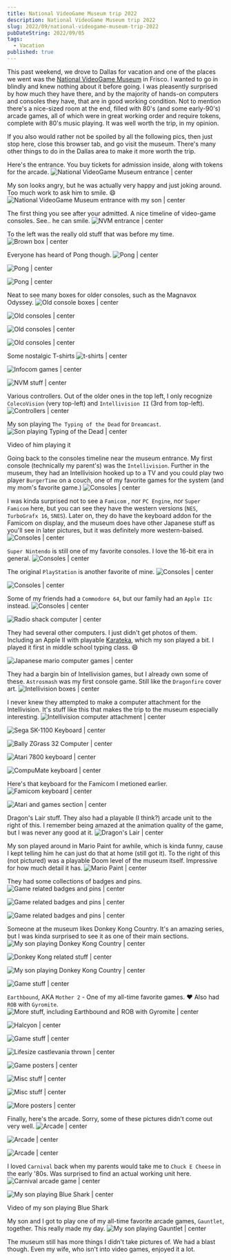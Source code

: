 ```yaml
---
title: National VideoGame Museum trip 2022
description: National VideoGame Museum trip 2022
slug: 2022/09/national-videogame-museum-trip-2022
pubDateString: 2022/09/05
tags:
  - Vacation
published: true
---
```



This past weekend, we drove to Dallas for vacation and one of the places we went was the [National VideoGame Museum](http://nvmusa.org/) in Frisco. I wanted to go in blindly and knew nothing about it before going. I was pleasently surprised by how much they have there, and by the majority of hands-on computers and consoles they have, that are in good working condition. Not to mention there's a nice-sized room at the end, filled with 80's (and some early-90's) arcade games, all of which were in great working order and require tokens, complete with 80's music playing. It was well worth the trip, in my opinion.

If you also would rather not be spoiled by all the following pics, then just stop here, close this browser tab, and go visit the museum. There's many other things to do in the Dallas area to make it more worth the trip.

Here's the entrance. You buy tickets for admission inside, along with tokens for the arcade.
![National VideoGame Museum entrance | center](nvm-entrance-01.jpg)

My son looks angry, but he was actually very happy and just joking around. Too much work to ask him to smile. 😄
![National VideoGame Museum entrance with my son | center](nvm-entrance-02.jpg)

The first thing you see after your admitted. A nice timeline of video-game consoles. See.. he can smile.
![NVM entrance | center](nvm-consoles-01.jpg)

To the left was the really old stuff that was before my time.
![Brown box | center](nvm-brown-box.jpg)

Everyone has heard of Pong though.
![Pong | center](nvm-pong-01.jpg)

![Pong | center](nvm-pong-02.jpg)

![Pong | center](nvm-pong-03.jpg)

Neat to see many boxes for older consoles, such as the Magnavox Odyssey.
![Old console boxes | center](nvm-old-01.jpg)

![Old consoles | center](nvm-old-02.jpg)

![Old consoles | center](nvm-old-03.jpg)

![Old consoles | center](nvm-old-04.jpg)

Some nostalgic T-shirts
![t-shirts | center](nvm-t-shirts.jpg)

![Infocom games | center](nvm-zork.jpg)

![NVM stuff | center](nvm-misc-01.jpg)

Various controllers. Out of the older ones in the top left, I only recognize `ColecoVision` (very top-left) and `Intellivision II` (3rd from top-left).
![Controllers | center](nvm-controllers-01.jpg)

My son playing `The Typing of the Dead` for `Dreamcast`.
![Son playing Typing of the Dead | center](nvm-typing-dead-01.jpg)

Video of him playing it
<EmbedVideo mp4={nvm_typing_dead_02_mp4} width="300" />

Going back to the consoles timeline near the museum entrance. My first console (technically my parent's) was the `Intellivision`. Further in the museum, they had an Intellivision hooked up to a TV and you could play two player `BurgerTime` on a couch, one of my favorite games for the system (and my mom's favorite game.)
![Consoles | center](nvm-consoles-02.jpg)

I was kinda surprised not to see a `Famicom` , nor `PC Engine`, nor `Super Famicom` here, but you can see they have the western versions (`NES`,  `TurboGrafx 16`, `SNES`). Later on, they do have the keyboard addon for the Famicom on display, and the museum does have other Japanese stuff as you'll see in later pictures, but it was definitely more western-baised.
![Consoles | center](nvm-consoles-03.jpg)

`Super Nintendo` is still one of my favorite consoles. I love the 16-bit era in general.
![Consoles | center](nvm-consoles-04.jpg)

The original `PlayStation` is another favorite of mine.
![Consoles | center](nvm-consoles-05.jpg)

![Consoles | center](nvm-consoles-06.jpg)

Some of my friends had a `Commodore 64`, but our family had an `Apple IIc` instead.
![Consoles | center](nvm-computers-01.jpg)

![Radio shack computer | center](nvm-computers-02.jpg)

They had several other computers. I just didn't get photos of them. Including an Apple II with playable [Karateka](https://en.wikipedia.org/wiki/Karateka_(video_game)), which my son played a bit. I played it first in middle school typing class. 😄

![Japanese mario computer games | center](nvm-japan-01.jpg)

They had a bargin bin of Intellivision games, but I already own some of these. `Astrosmash` was my first console game. Still like the `Dragonfire` cover art.
![Intellivision boxes | center](nvm-bargain-bin-01.jpg)

I never knew they attempted to make a computer attachment for the Intellivision. It's stuff like this that makes the trip to the museum especially interesting.
![Intellivision computer attachment | center](nvm-intellivision-01.jpg)

![Sega SK-1100 Keyboard | center](nvm-sega-01.jpg)

![Bally ZGrass 32 Computer | center](nvm-bally-01.jpg)

![Atari 7800 keyboard | center](nvm-atari-01.jpg)

![CompuMate keyboard | center](nvm-compumate-01.jpg)

Here's that keyboard for the Famicom I metioned earlier.
![Famicom keyboard | center](nvm-famicom-01.jpg)

![Atari and games section | center](nvm-atari-02.jpg)

Dragon's Lair stuff. They also had a playable (I think?) arcade unit to the right of this. I remember being amazed at the animation quality of the game, but I was never any good at it.
![Dragon's Lair | center](nvm-dragons-lair-01.jpg)

My son played around in Mario Paint for awhile, which is kinda funny, cause I kept telling him he can just do that at home (still got it). To the right of this (not pictured) was a playable Doom level of the museum itself. Impressive for how much detail it has.
![Mario Paint | center](nvm-mario-paint-01.jpg)

They had some collections of badges and pins.
![Game related badges and pins | center](nvm-badges-01.jpg)

![Game related badges and pins | center](nvm-pins-01.jpg)

![Game related badges and pins | center](nvm-pins-02.jpg)

Someone at the museum likes Donkey Kong Country. It's an amazing series, but I was kinda surprised to see it as one of their main sections.
![My son playing Donkey Kong Country | center](nvm-dkc-01.jpg)

![Donkey Kong related stuff | center](nvm-dkc-02.jpg)

![My son playing Donkey Kong Country | center](nvm-dkc-03.jpg)

![Game stuff | center](nvm-misc-02.jpg)

`Earthbound`, AKA `Mother 2` - One of my all-time favorite games. ❤️
Also had `ROB` with `Gyromite`.
![More stuff, including Earthbound and ROB with Gyromite | center](nvm-earthbound-01.jpg)

![Halcyon | center](nvm-misc-03.jpg)

![Game stuff | center](nvm-misc-04.jpg)

![Lifesize castlevania thrown | center](nvm-castlevania-01.jpg)

![Game posters | center](nvm-posters-01.jpg)

![Misc stuff | center](nvm-misc-05.jpg)

![Misc stuff | center](nvm-misc-06.jpg)

![More posters | center](nvm-posters-02.jpg)

Finally, here's the arcade. Sorry, some of these pictures didn't come out very well.
![Arcade | center](nvm-arcade-01.jpg)

![Arcade | center](nvm-arcade-02.jpg)

![Arcade | center](nvm-arcade-03.jpg)

I loved `Carnival` back when my parents would take me to `Chuck E Cheese` in the early '80s. Was surprised to find an actual working unit here.
![Carnival arcade game | center](nvm-arcade-04.jpg)

![My son playing Blue Shark | center](nvm-arcade-05.jpg)

Video of my son playing Blue Shark
<EmbedVideo mp4={nvm_arcade_06_mp4} width="300" />

My son and I got to play one of my all-time favorite arcade games, `Gauntlet`, together. This really made my day.
![My son playing Gauntlet | center](nvm-arcade-07.jpg)

The museum still has more things I didn't take pictures of. We had a blast though. Even my wife, who isn't into video games, enjoyed it a lot.